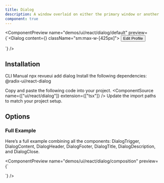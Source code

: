 ```yaml
---
title: Dialog
description: A window overlaid on either the primary window or another dialog window, rendering the content underneath inert.
component: true
---
```


<ComponentPreview
  name="demos/ui/react/dialog/default"
  preview={`<Dialog content={<Content/>} className="sm:max-w-[425px]">
    <Button variant="outline">Edit Profile</Button>
</Dialog>`}
/>

## Installation

<Tabs defaultValue="cli">
<TabsList>
<TabsTrigger value="cli">
CLI
</TabsTrigger>
<TabsTrigger value="manual">  
Manual
</TabsTrigger>
</TabsList>

<TabsContent value="cli">
<Bash>
<BashCommand>npx</BashCommand> revueui add dialog
</Bash>
</TabsContent>

<TabsContent value="manual">
<Steps>
<Step className='flex items-center gap-2 mb-2'>Install the following dependencies:<SelectPackageManager/></Step>

<Bash>
<PackageManager/> @radix-ui/react-dialog
</Bash>

  <Step>Copy and paste the following code into your project.</Step>
  <ComponentSource name={["ui/react/dialog"]} extension={["tsx"]} />
  <Step>Update the import paths to match your project setup.</Step>
</Steps>
</TabsContent>
</Tabs>

## Options

### Full Example

Here’s a full example combining all the components: DialogTrigger, DialogContent, DialogHeader, DialogFooter, DialogTitle, DialogDescription, and DialogClose.

<ComponentPreview name="demos/ui/react/dialog/composition" 
preview={`<Dialog>
  <DialogTrigger>Open</DialogTrigger>
  <DialogContent>
    <DialogHeader>
      <DialogTitle>Are you absolutely sure?</DialogTitle>
      <DialogDescription>
        This action cannot be undone. This will permanently delete your account
        and remove your data from our servers.
      </DialogDescription>
    </DialogHeader>
  </DialogContent>
</Dialog>`} 
/>
